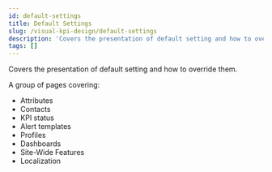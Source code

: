 ```yaml
---
id: default-settings
title: Default Settings
slug: /visual-kpi-design/default-settings
description: 'Covers the presentation of default setting and how to override them.'
tags: []
---
```


Covers the presentation of default setting and how to override them.

A group of pages covering:

- Attributes
- Contacts
- KPI status
- Alert templates
- Profiles
- Dashboards
- Site-Wide Features
- Localization
